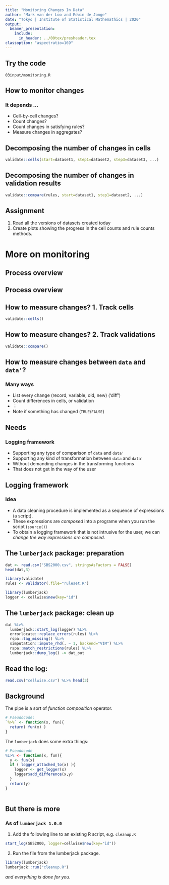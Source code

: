 ```yaml
---
title: "Monitoring Changes In Data"
author: "Mark van der Loo and Edwin de Jonge"
date: "Tokyo | Institute of Statistical Mathemathics | 2020"
output: 
  beamer_presentation:
    include:
      in_header: ../00tex/presheader.tex
classoption: "aspectratio=169"
---
```


## Try the code

\centering\huge

`03input/monitoring.R`

## How to monitor changes

### It depends $\ldots$

- Cell-by-cell changes?
- Count changes?
- Count changes in satisfying rules?
- Measure changes in aggregates?

## Decomposing the number of changes in cells

\centering
\includegraphics[height=5cm]{fig/cellsplit.pdf}

```r
validate::cells(start=dataset1, step1=dataset2, step3=dataset3, ...)
```


## Decomposing the number of changes in validation results

\centering
\includegraphics[height=5cm]{fig/rulesplit.pdf}

```r
validate::compare(rules, start=dataset1, step1=dataset2, ...)
```


## Assignment

1. Read all the versions of datasets created today
2. Create plots showing the progress in the cell counts and rule counts methods.


# More on monitoring

## Process overview

\begin{center}
\includegraphics[]{fig/datastep.pdf}
\end{center}


## Process overview

\begin{center}
\includegraphics[]{fig/datastep2.pdf}
\end{center}

## How to measure changes? 1. Track cells

\begin{center}
\includegraphics[height=60mm]{fig/cellsplit.pdf}
\end{center}

```r
validate::cells()
```

## How to measure changes? 2. Track validations

\begin{center}
\includegraphics[height=60mm]{fig/rulesplit.pdf}
\end{center}

```r
validate::compare()
```

## How to measure changes between `data` and `data'`?

### Many ways

- List every change (record, variable, old, new) ('diff')
- Count differences in cells, or validation
- $\vdots$
- Note if something has changed (`TRUE`/`FALSE`)

## Needs

### Logging framework

- Supporting any type of comparison of `data` and `data'`
- Supporting any kind of transformation between `data` and `data'`
- Without demanding changes in the transforming functions
- That does not get in the way of the user

## Logging framework

### Idea

- A data cleaning procedure is implemented as a sequence of expressions (a script).
- These expressions are _composed_ into a programe when you run the script (`source()`)
- To obtain a logging framework that is not intrusive for the user, we can _change the way expressions are composed_.

## The `lumberjack` package: preparation

\scriptsize{}
```r
dat <- read.csv("SBS2000.csv", stringsAsFactors = FALSE)
head(dat,3)

library(validate)
rules <- validator(.file="ruleset.R")

library(lumberjack)
logger <- cellwise$new(key="id")
```
\normalfont{}

## The `lumberjack` package: clean up

```r
dat %L>%
  lumberjack::start_log(logger) %L>%
  errorlocate::replace_errors(rules) %L>%
  rspa::tag_missing() %L>%
  simputation::impute_rhd(. ~ 1, backend="VIM") %L>%
  rspa::match_restrictions(rules) %L>%
  lumberjack::dump_log() -> dat_out
```

## Read the log:


\scriptsize{}
```r
read.csv("cellwise.csv") %L>% head(3)
```
\normalsize{}

## Background

The pipe is a sort of _function composition_ operator.
```r
# Pseudocode:
`%>%` <- function(x, fun){
  return( fun(x) )
}
```

The `lumberjack` does some extra things:
```r
# Pseudocode
%L>% <- function(x, fun){
  y <- fun(x)
  if ( logger_attached_to(x) ){
    logger <- get_logger(x)
    logger$add_difference(x,y)
  }
  return(y)
}
 
```

## But there is more

### As of `lumberjack 1.0.0`

1. Add the following line to an existing R script, e.g. `cleanup.R`

```r
start_log(SBS2000, logger=cellwise$new(key="id"))
```

2. Run the file from the lumberjack package.
```r
library(lumberjack)
lumberjack::run("cleanup.R")
```

_and everything is done for you_.



















